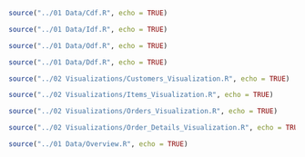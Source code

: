 ```r
source("../01 Data/Cdf.R", echo = TRUE)
```

```r
source("../01 Data/Idf.R", echo = TRUE)
```

```r
source("../01 Data/Odf.R", echo = TRUE)
```

```r
source("../01 Data/Ddf.R", echo = TRUE)
```

```r
source("../02 Visualizations/Customers_Visualization.R", echo = TRUE)
```

```r
source("../02 Visualizations/Items_Visualization.R", echo = TRUE)
```

```r
source("../02 Visualizations/Orders_Visualization.R", echo = TRUE)
```

```r
source("../02 Visualizations/Order_Details_Visualization.R", echo = TRUE)
```

```r
source("../01 Data/Overview.R", echo = TRUE)
```


